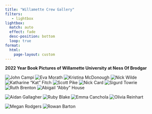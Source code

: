 ---
title: "Willamette Crew Gallery"
filters:
   - lightbox
lightbox: 
  match: auto
  effect: fade
  desc-position: bottom
  loop: true
format: 
  html:
    page-layout: custom
---

**2022 Year Book Pictures of Willamette University at Ness Of Brodgar**

![John Campi](NOB_images/02a.jpg){group="Crew"}
![Eva Morath](NOB_images/03a.jpg){group="Crew"}
![Kristina McDonough](NOB_images/04a.jpg){group="Crew"}
![Nick Wilde](NOB_images/05a.jpg){group="Crew"}
![Katharine "Kat" Fitch](NOB_images/06a.jpg){group="Crew"}
![Scott Pike](NOB_images/09a.jpg){group="Crew"}
![Nick Card](NOB_images/15a.jpg){group="Crew"}
![Sigurd Towrie](NOB_images/11a.jpg){group="Crew"}
![Ruth Brenton](NOB_images/10a.jpg){group="Crew"}
![Abigail "Abby" House](NOB_images/13a.jpg){group="Crew"}

![Aidan Gallagher](NOB_images/29a.jpg){group="Crew"}
![Ruby Blake](NOB_images/36a.jpg){group="Crew"}
![Emma Canchola](NOB_images/32a.jpg){group="Crew"}
![Olivia Reinhart](NOB_images/33a.jpg){group="Crew"}

![Megan Rodgers](NOB_images/34a.jpg){group="Crew"}
![Rowan Barton](NOB_images/35a.jpg){group="Crew"}

